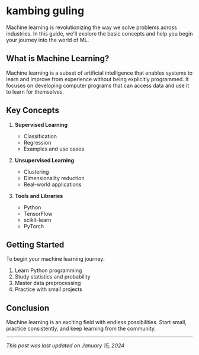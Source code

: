 # kambing guling

Machine learning is revolutionizing the way we solve problems across industries. In this guide, we'll explore the basic concepts and help you begin your journey into the world of ML.

## What is Machine Learning?

Machine learning is a subset of artificial intelligence that enables systems to learn and improve from experience without being explicitly programmed. It focuses on developing computer programs that can access data and use it to learn for themselves.

## Key Concepts

1. **Supervised Learning**

   - Classification
   - Regression
   - Examples and use cases

2. **Unsupervised Learning**

   - Clustering
   - Dimensionality reduction
   - Real-world applications

3. **Tools and Libraries**
   - Python
   - TensorFlow
   - scikit-learn
   - PyTorch

## Getting Started

To begin your machine learning journey:

1. Learn Python programming
2. Study statistics and probability
3. Master data preprocessing
4. Practice with small projects

## Conclusion

Machine learning is an exciting field with endless possibilities. Start small, practice consistently, and keep learning from the community.

---

_This post was last updated on January 15, 2024_
